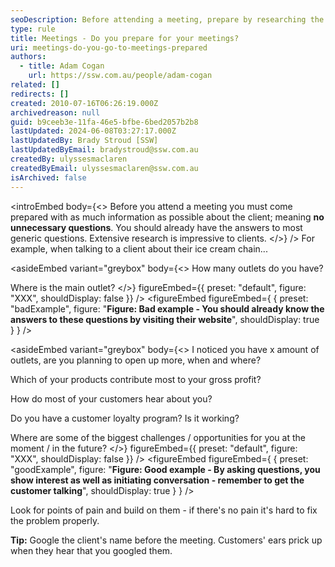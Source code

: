 ```yaml
---
seoDescription: Before attending a meeting, prepare by researching the client and having answers to generic questions, allowing for meaningful conversation.
type: rule
title: Meetings - Do you prepare for your meetings?
uri: meetings-do-you-go-to-meetings-prepared
authors:
  - title: Adam Cogan
    url: https://ssw.com.au/people/adam-cogan
related: []
redirects: []
created: 2010-07-16T06:26:19.000Z
archivedreason: null
guid: b9ceeb3e-11fa-46e5-bfbe-6bed2057b2b8
lastUpdated: 2024-06-08T03:27:17.000Z
lastUpdatedBy: Brady Stroud [SSW]
lastUpdatedByEmail: bradystroud@ssw.com.au
createdBy: ulyssesmaclaren
createdByEmail: ulyssesmaclaren@ssw.com.au
isArchived: false
---
```


<introEmbed
  body={<>
Before you attend a meeting you must come prepared with as much information as possible about the client; meaning **no unnecessary questions**. You should already have the answers to most generic questions. Extensive research is impressive to clients.
  </>}
/>
For example, when talking to a client about their ice cream chain...


<asideEmbed
  variant="greybox"
  body={<>
    How many outlets do you have?

Where is the main outlet?
  </>}
  figureEmbed={{
    preset: "default",
    figure: "XXX",
    shouldDisplay: false
  }}
/>
<figureEmbed figureEmbed={ {
  preset: "badExample",
  figure: "**Figure: Bad example - You should already know the answers to these questions by visiting their website**",
  shouldDisplay: true
} } />



<asideEmbed
  variant="greybox"
  body={<>
    I noticed you have x amount of outlets, are you planning to open up more, when and where?

Which of your products contribute most to your gross profit?

How do most of your customers hear about you?

Do you have a customer loyalty program? Is it working?

Where are some of the biggest challenges / opportunities for you at the moment / in the future?
  </>}
  figureEmbed={{
    preset: "default",
    figure: "XXX",
    shouldDisplay: false
  }}
/>
<figureEmbed figureEmbed={ {
  preset: "goodExample",
  figure: "**Figure: Good example - By asking questions, you show interest as well as initiating conversation - remember to get the customer talking**",
  shouldDisplay: true
} } />


Look for points of pain and build on them - if there's no pain it's hard to fix the problem properly.

**Tip:** Google the client's name before the meeting. Customers' ears prick up when they hear that you googled them.
